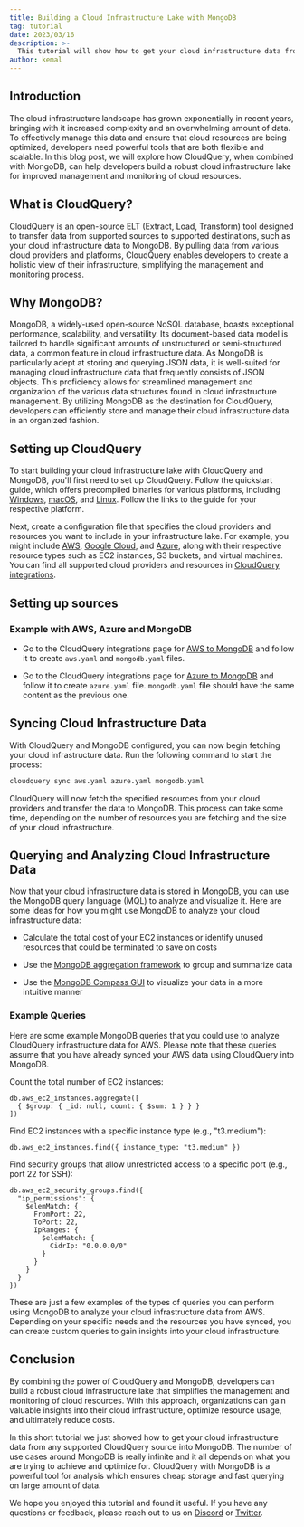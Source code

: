 ```yaml
---
title: Building a Cloud Infrastructure Lake with MongoDB
tag: tutorial
date: 2023/03/16
description: >-
  This tutorial will show how to get your cloud infrastructure data from any supported CloudQuery source into MongoDB
author: kemal
---
```



<BlogHeader/>

## Introduction

The cloud infrastructure landscape has grown exponentially in recent years, bringing with it increased complexity and an overwhelming amount of data. To effectively manage this data and ensure that cloud resources are being optimized, developers need powerful tools that are both flexible and scalable. In this blog post, we will explore how CloudQuery, when combined with MongoDB, can help developers build a robust cloud infrastructure lake for improved management and monitoring of cloud resources.

## What is CloudQuery?

CloudQuery is an open-source ELT (Extract, Load, Transform) tool designed to transfer data from supported sources to supported destinations, such as your cloud infrastructure data to MongoDB. By pulling data from various cloud providers and platforms, CloudQuery enables developers to create a holistic view of their infrastructure, simplifying the management and monitoring process.

## Why MongoDB?

MongoDB, a widely-used open-source NoSQL database, boasts exceptional performance, scalability, and versatility.
Its document-based data model is tailored to handle significant amounts of unstructured or semi-structured data, a common feature in cloud infrastructure data.
As MongoDB is particularly adept at storing and querying JSON data, it is well-suited for managing cloud infrastructure data that frequently consists of JSON objects.
This proficiency allows for streamlined management and organization of the various data structures found in cloud infrastructure management.
By utilizing MongoDB as the destination for CloudQuery, developers can efficiently store and manage their cloud infrastructure data in an organized fashion.

## Setting up CloudQuery

To start building your cloud infrastructure lake with CloudQuery and MongoDB, you'll first need to set up CloudQuery. Follow the quickstart guide, which offers precompiled binaries for various platforms, including [Windows](https://www.cloudquery.io/docs/quickstart/windows), [macOS](https://www.cloudquery.io/docs/quickstart/macOS), and [Linux](https://www.cloudquery.io/docs/quickstart/linux). Follow the links to the guide for your respective platform.

Next, create a configuration file that specifies the cloud providers and resources you want to include in your infrastructure lake. For example, you might include [AWS](https://www.cloudquery.io/integrations/aws), [Google Cloud](https://www.cloudquery.io/integrations/gcp), and [Azure](https://www.cloudquery.io/integrations/azure), along with their respective resource types such as EC2 instances, S3 buckets, and virtual machines. You can find all supported cloud providers and resources in [CloudQuery integrations](https://www.cloudquery.io/integrations).

## Setting up sources

### Example with AWS, Azure and MongoDB

- Go to the CloudQuery integrations page for [AWS to MongoDB](https://www.cloudquery.io/integrations/aws/mongodb) and follow it to create `aws.yaml` and `mongodb.yaml` files.

- Go to the CloudQuery integrations page for [Azure to MongoDB](https://www.cloudquery.io/integrations/azure/mongodb) and follow it to create `azure.yaml` file. `mongodb.yaml` file should have the same content as the previous one.

## Syncing Cloud Infrastructure Data

With CloudQuery and MongoDB configured, you can now begin fetching your cloud infrastructure data. Run the following command to start the process:

```bash
cloudquery sync aws.yaml azure.yaml mongodb.yaml
```

CloudQuery will now fetch the specified resources from your cloud providers and transfer the data to MongoDB. This process can take some time, depending on the number of resources you are fetching and the size of your cloud infrastructure.

## Querying and Analyzing Cloud Infrastructure Data

Now that your cloud infrastructure data is stored in MongoDB, you can use the MongoDB query language (MQL) to analyze and visualize it. Here are some ideas for how you might use MongoDB to analyze your cloud infrastructure data:

- Calculate the total cost of your EC2 instances or identify unused resources that could be terminated to save on costs

- Use the [MongoDB aggregation framework](https://www.mongodb.com/docs/manual/aggregation/) to group and summarize data

- Use the [MongoDB Compass GUI](https://www.mongodb.com/products/compass) to visualize your data in a more intuitive manner

### Example Queries

Here are some example MongoDB queries that you could use to analyze CloudQuery infrastructure data for AWS. Please note that these queries assume that you have already synced your AWS data using CloudQuery into MongoDB.

Count the total number of EC2 instances:

```mql
db.aws_ec2_instances.aggregate([
  { $group: { _id: null, count: { $sum: 1 } } }
])
```

Find EC2 instances with a specific instance type (e.g., "t3.medium"):

```mql
db.aws_ec2_instances.find({ instance_type: "t3.medium" })
```

Find security groups that allow unrestricted access to a specific port (e.g., port 22 for SSH):

```mql
db.aws_ec2_security_groups.find({
  "ip_permissions": {
    $elemMatch: {
      FromPort: 22,
      ToPort: 22,
      IpRanges: {
        $elemMatch: {
          CidrIp: "0.0.0.0/0"
        }
      }
    }
  }
})
```

These are just a few examples of the types of queries you can perform using MongoDB to analyze your cloud infrastructure data from AWS. Depending on your specific needs and the resources you have synced, you can create custom queries to gain insights into your cloud infrastructure.

## Conclusion

By combining the power of CloudQuery and MongoDB, developers can build a robust cloud infrastructure lake that simplifies the management and monitoring of cloud resources. With this approach, organizations can gain valuable insights into their cloud infrastructure, optimize resource usage, and ultimately reduce costs.

In this short tutorial we just showed how to get your cloud infrastructure data from any supported CloudQuery source into MongoDB. The number of use cases around MongoDB is really infinite and it all depends on what you are trying to achieve and optimize for. CloudQuery with MongoDB is a powerful tool for analysis which ensures cheap storage and fast querying on large amount of data.

We hope you enjoyed this tutorial and found it useful. If you have any questions or feedback, please reach out to us on [Discord](https://www.cloudquery.io/discord) or [Twitter](https://twitter.com/cloudqueryio).


